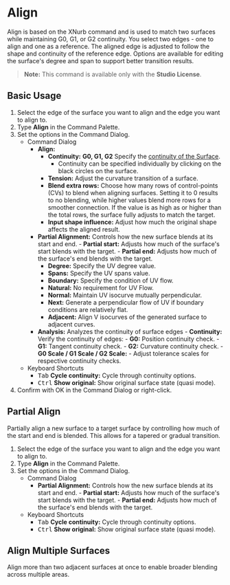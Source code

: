 
# Align

<Reference shortcut="" command="Align" button="" />

Align is based on the XNurb command and is used to match two surfaces while maintaining G0, G1, or G2 continuity. You select two edges - one to align and one as a reference. The aligned edge is adjusted to follow the shape and continuity of the reference edge. Options are available for editing the surface's degree and span to support better transition results.

> **Note:** This command is available only with the **Studio License**.

## Basic Usage

1. Select the edge of the surface you want to align and the edge you want to align to.
2. Type **Align** in the Command Palette.
3. Set the options in the Command Dialog.
    - <Kst>Command Dialog</Kst>
        - **Align:**
            - **Continuity:** **G0, G1, G2** Specify the [continuity of the Surface](/cad-essentials/continuity-curve-and-surface).
                - Continuity can be specified individually by clicking on the black circles on the surface.
            - **Tension:** Adjust the curvature transition of a surface.
            - **Blend extra rows:** Choose how many rows of control-points (CVs) to blend when aligning surfaces. Setting it to 0 results to no blending, while higher values blend more rows for a smoother connection. If the value is as high as or higher than the total rows, the surface fully adjusts to match the target.
            - **Input shape influence:** Adjust how much the original shape affects the aligned result.
        - **Partial Alignment:** Controls how the new surface blends at its start and end. 
                - **Partial start:** Adjusts how much of the surface's start blends with the target.
                - **Partial end:** Adjusts how much of the surface's end blends with the target.
            - **Degree:** Specify the UV degree value.
            - **Spans:** Specify the UV spans value.
            - **Boundary:** Specify the condition of UV flow.
            - **Natural:** No requirement for UV Flow.
            - **Normal:** Maintain UV isocurve mutually perpendicular.
            - **Next:** Generate a perpendicular flow of UV if boundary conditions are relatively flat.
            - **Adjacent:** Align V isocurves of the generated surface to adjacent curves. 
        - **Analysis:** Analyzes the continuity of surface edges
                - **Continuity:** Verify the continuity of edges:
                    - **G0:** Position continuity check.
                    - **G1:** Tangent continuity check.
                    - **G2:** Curvature continuity check.
                - **G0 Scale / G1 Scale / G2 Scale:** 
                    - Adjust tolerance scales for respective continuity checks.
    - <Kst>Keyboard Shortcuts</Kst>
        - <kbd>Tab</kbd> **Cycle continuity:** Cycle through continuity options.
        - <kbd>Ctrl</kbd> **Show original:** Show original surface state (quasi mode).
4. Confirm with OK in the Command Dialog or right-click.

<VideoPlayer fileName="align-1"/>


## Partial Align

Partially align a new surface to a target surface by controlling how much of the start and end is blended. This allows for a tapered or gradual transition.

1. Select the edge of the surface you want to align and the edge you want to align to.
2. Type **Align** in the Command Palette.
3. Set the options in the Command Dialog.
    - <Kst>Command Dialog</Kst>
        - **Partial Alignment:** Controls how the new surface blends at its start and end.
                - **Partial start:** Adjusts how much of the surface's start blends with the target.
                - **Partial end:** Adjusts how much of the surface's end blends with the target.
    - <Kst>Keyboard Shortcuts</Kst>
        - <kbd>Tab</kbd> **Cycle continuity:** Cycle through continuity options.
        - <kbd>Ctrl</kbd> **Show original:** Show original surface state (quasi mode).

<VideoPlayer fileName="align-2"/>

## Align Multiple Surfaces

Align more than two adjacent surfaces at once to enable broader blending across multiple areas.

<VideoPlayer fileName="align-3"/>